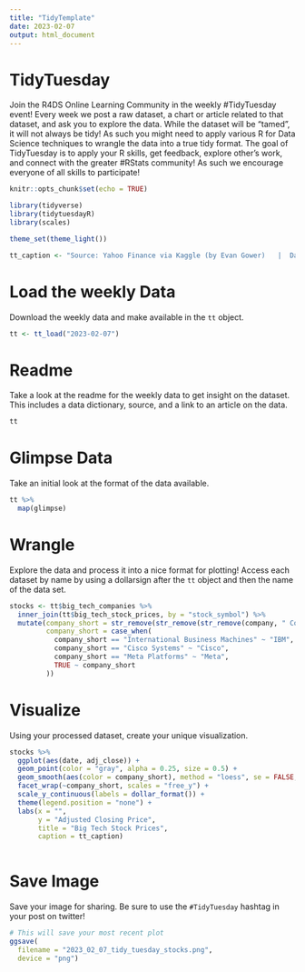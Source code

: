 ```yaml
---
title: "TidyTemplate"
date: 2023-02-07
output: html_document
---
```


# TidyTuesday

Join the R4DS Online Learning Community in the weekly #TidyTuesday event!
Every week we post a raw dataset, a chart or article related to that dataset, and ask you to explore the data.
While the dataset will be “tamed”, it will not always be tidy! As such you might need to apply various R for Data Science techniques to wrangle the data into a true tidy format.
The goal of TidyTuesday is to apply your R skills, get feedback, explore other’s work, and connect with the greater #RStats community!
As such we encourage everyone of all skills to participate!

```r

knitr::opts_chunk$set(echo = TRUE)

library(tidyverse)
library(tidytuesdayR)
library(scales)

theme_set(theme_light())

tt_caption <- "Source: Yahoo Finance via Kaggle (by Evan Gower)   |  DataViz: Tony Galvan  |  Twitter: @GDataScience1  |  #TidyTuesday"

```

# Load the weekly Data

Download the weekly data and make available in the `tt` object.

```r

tt <- tt_load("2023-02-07")

```


# Readme

Take a look at the readme for the weekly data to get insight on the dataset.
This includes a data dictionary, source, and a link to an article on the data.

```r

tt

```


# Glimpse Data

Take an initial look at the format of the data available.

```r

tt %>% 
  map(glimpse)

```

# Wrangle

Explore the data and process it into a nice format for plotting! Access each dataset by name by using a dollarsign after the `tt` object and then the name of the data set.

```r

stocks <- tt$big_tech_companies %>%
  inner_join(tt$big_tech_stock_prices, by = "stock_symbol") %>%
  mutate(company_short = str_remove(str_remove(str_remove(company, " Corporation"), " Inc."), ","),
         company_short = case_when(
           company_short == "International Business Machines" ~ "IBM",
           company_short == "Cisco Systems" ~ "Cisco",
           company_short == "Meta Platforms" ~ "Meta",
           TRUE ~ company_short
         ))

```


# Visualize

Using your processed dataset, create your unique visualization.

```r

stocks %>%
  ggplot(aes(date, adj_close)) +
  geom_point(color = "gray", alpha = 0.25, size = 0.5) +
  geom_smooth(aes(color = company_short), method = "loess", se = FALSE, lty = 2, size = 2) +
  facet_wrap(~company_short, scales = "free_y") +
  scale_y_continuous(labels = dollar_format()) +
  theme(legend.position = "none") +
  labs(x = "",
       y = "Adjusted Closing Price",
       title = "Big Tech Stock Prices",
       caption = tt_caption)
  
```

# Save Image

Save your image for sharing. Be sure to use the `#TidyTuesday` hashtag in your post on twitter! 

```r

# This will save your most recent plot
ggsave(
  filename = "2023_02_07_tidy_tuesday_stocks.png",
  device = "png")

```
